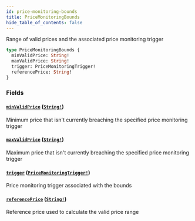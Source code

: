 ```yaml
---
id: price-monitoring-bounds
title: PriceMonitoringBounds
hide_table_of_contents: false
---
```



Range of valid prices and the associated price monitoring trigger

```graphql
type PriceMonitoringBounds {
  minValidPrice: String!
  maxValidPrice: String!
  trigger: PriceMonitoringTrigger!
  referencePrice: String!
}
```


### Fields

#### [`minValidPrice`](#) ([`String!`](/docs/mainnet/graphql/scalars/string))

Minimum price that isn't currently breaching the specified price monitoring trigger


#### [`maxValidPrice`](#) ([`String!`](/docs/mainnet/graphql/scalars/string))

Maximum price that isn't currently breaching the specified price monitoring trigger


#### [`trigger`](#) ([`PriceMonitoringTrigger!`](/docs/mainnet/graphql/objects/price-monitoring-trigger))

Price monitoring trigger associated with the bounds


#### [`referencePrice`](#) ([`String!`](/docs/mainnet/graphql/scalars/string))

Reference price used to calculate the valid price range




